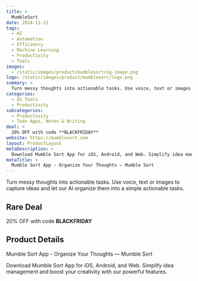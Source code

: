 ```yaml
---
title: >
  MumbleSort
date: 2024-11-23
tags:
  - AI
  - Automation
  - Efficiency
  - Machine Learning
  - Productivity
  - Tools
images:
  - /static/images/product/mumblesort/og-image.png
logo: /static/images/product/mumblesort/logo.png
summary: >
  Turn messy thoughts into actionable tasks. Use voice, text or images to capture ideas and let our AI organize them into a simple actionable tasks.
categories:
  - AI Tools
  - Productivity
subcategories:
  - Productivity
  - Todo Apps, Notes & Writing
deal: >
  20% OFF with code **BLACKFRIDAY**
website: https://mumblesort.com
layout: ProductLayout
metaDescription: >
  Download Mumble Sort App for iOS, Android, and Web. Simplify idea management and boost your creativity with our powerful features.
metaTitle: >
  Mumble Sort App - Organize Your Thoughts — Mumble Sort
---
```

Turn messy thoughts into actionable tasks. Use voice, text or images to capture ideas and let our AI organize them into a simple actionable tasks.

## Rare Deal

20% OFF with code **BLACKFRIDAY**

## Product Details
Mumble Sort App - Organize Your Thoughts — Mumble Sort

Download Mumble Sort App for iOS, Android, and Web. Simplify idea management and boost your creativity with our powerful features.
